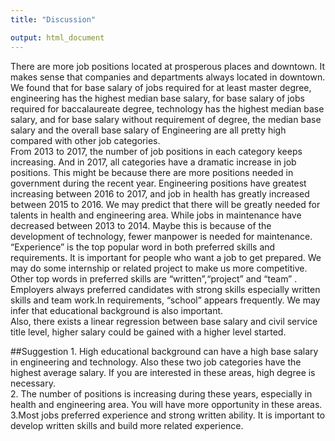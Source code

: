 ```yaml
---
title: "Discussion"

output: html_document
---
```



There are more job positions located at prosperous places and downtown. It makes sense that companies and departments always located in downtown.  
We found that for base salary of jobs required for at least master degree, engineering has the highest median base salary, for base salary of jobs required for baccalaureate degree, technology has the highest median base salary, and for base salary without requirement of degree, the median base salary and the overall base salary of Engineering are all pretty high compared with other job categories.   
From 2013 to 2017, the number of job positions in each category keeps increasing. And in 2017, all categories have a dramatic increase in job positions. This might be because there are more positions needed in government during the recent year.  Engineering positions have greatest increasing between 2016 to 2017, and job in health has greatly increased between 2015 to 2016. We may predict that there will be greatly needed for talents in health and engineering area. While jobs in maintenance have decreased between 2013 to 2014. Maybe this is because of the development of technology, fewer manpower is needed for maintenance.  
"Experience" is the top popular word in both preferred skills and requirements. It is important for people who want a job to get prepared. We may do some internship or related project to make us more competitive. Other top words in preferred skills are "written","project" and "team" . Employers always preferred candidates with strong skills especially written skills and team work.In requirements, "school" appears frequently. We may infer that educational background is also important.  
Also, there exists a linear regression between base salary and civil service title level, higher salary could be gained with a higher level started.


##Suggestion
1. High educational background can have a high base salary in engineering and technology.  Also these two job categories have the highest average salary. If you are interested in these areas, high degree is necessary.   
2. The number of positions is increasing during these years, especially in health and engineering area. You will have more opportunity in these areas.   
3.Most jobs preferred experience and strong written ability. It is important to develop written skills and build more related experience.  